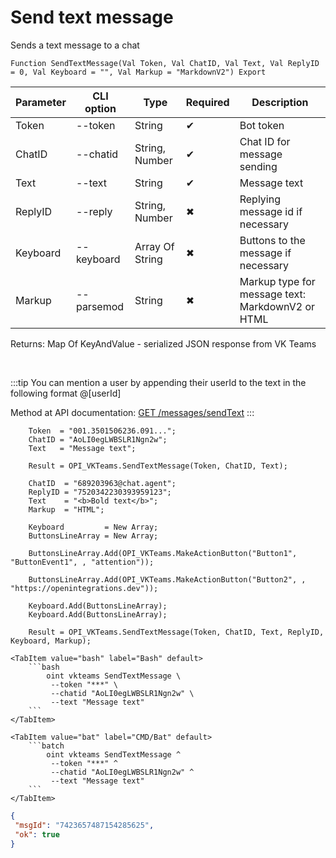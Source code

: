 ﻿---
sidebar_position: 1
description: Send text message and other functions to work with VKTeams in the Open Integration Package, a free open-source integration library for 1C:Enterprise 8, OneScript and CLI
keywords: [1C, 1С, 1С:Enterprise, 1С:Enterprise 8.3, API, Integration, Services, Exchange, OneScript, CLI, VKTeams]
---


# Send text message
 Sends a text message to a chat



`Function SendTextMessage(Val Token, Val ChatID, Val Text, Val ReplyID = 0, Val Keyboard = "", Val Markup = "MarkdownV2") Export`

  | Parameter | CLI option | Type | Required | Description |
  |-|-|-|-|-|
  | Token | --token | String | &#x2714; | Bot token |
  | ChatID | --chatid | String, Number | &#x2714; | Chat ID for message sending |
  | Text | --text | String | &#x2714; | Message text |
  | ReplyID | --reply | String, Number | &#x2716; | Replying message id if necessary |
  | Keyboard | --keyboard | Array Of String | &#x2716; | Buttons to the message if necessary |
  | Markup | --parsemod | String | &#x2716; | Markup type for message text: MarkdownV2 or HTML |

  
  Returns:  Map Of KeyAndValue - serialized JSON response from VK Teams

<br/>

:::tip
You can mention a user by appending their userId to the text in the following format @[userId]

Method at API documentation: [GET /messages/sendText](https://teams.vk.com/botapi/#/messages/get_messages_sendText)
:::
<br/>



```bsl title="1C:Enterprise/OneScript code example"
    Token  = "001.3501506236.091...";
    ChatID = "AoLI0egLWBSLR1Ngn2w";
    Text   = "Message text";

    Result = OPI_VKTeams.SendTextMessage(Token, ChatID, Text);

    ChatID  = "689203963@chat.agent";
    ReplyID = "7520342230393959123";
    Text    = "<b>Bold text</b>";
    Markup  = "HTML";

    Keyboard         = New Array;
    ButtonsLineArray = New Array;

    ButtonsLineArray.Add(OPI_VKTeams.MakeActionButton("Button1", "ButtonEvent1", , "attention"));

    ButtonsLineArray.Add(OPI_VKTeams.MakeActionButton("Button2", , "https://openintegrations.dev"));

    Keyboard.Add(ButtonsLineArray);
    Keyboard.Add(ButtonsLineArray);

    Result = OPI_VKTeams.SendTextMessage(Token, ChatID, Text, ReplyID, Keyboard, Markup);
```
 

 <Tabs>
  
    <TabItem value="bash" label="Bash" default>
        ```bash
            oint vkteams SendTextMessage \
             --token "***" \
             --chatid "AoLI0egLWBSLR1Ngn2w" \
             --text "Message text"
        ```
    </TabItem>
  
    <TabItem value="bat" label="CMD/Bat" default>
        ```batch
            oint vkteams SendTextMessage ^
             --token "***" ^
             --chatid "AoLI0egLWBSLR1Ngn2w" ^
             --text "Message text"
        ```
    </TabItem>
</Tabs>


```json title="Result"
{
 "msgId": "7423657487154285625",
 "ok": true
}
```
